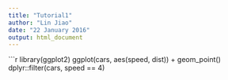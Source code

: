 ```yaml
---
title: "Tutorial1"
author: "Lin Jiao"
date: "22 January 2016"
output: html_document
---
```


```r
library(ggplot2)
ggplot(cars, aes(speed, dist)) + geom_point()
dplyr::filter(cars, speed == 4)
